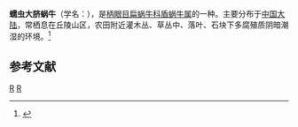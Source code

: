 {{Speciesbox
| genus = Aegista
| species = vermes
| authority = (Reeve, 1852)
}}
'''蠕虫大脐蜗牛'''（学名：''{{lang|la|Aegista vermes}}''），是[[柄眼目|柄眼目]][[扁蜗牛科|扁蜗牛科]][[盾蜗牛属|盾蜗牛属]]的一种。主要分布于[[中国大陆|中国大陆]]，常栖息在丘陵山区，农田附近灌木丛、草丛中、落叶、石块下多腐殖质阴暗潮湿的环境。<ref>{{cite web|url=http://shell.sinica.edu.tw/chinese/shellbase_detail.php?science_no=5494|title=国际贝库：蠕虫大脐蜗牛|publisher=台湾贝类资料库|accessdate=2009-08-11|archive-date=2020-07-15|archive-url=https://web.archive.org/web/20200715221436/http://shell.sinica.edu.tw/chinese/shellbase_detail.php?science_no=5494|dead-url=no}}</ref>

== 参考文献 ==
{{reflist}}
{{taxonbar}}

[[Category:1852年描述的动物|R]]
[[Category:盾蜗牛属|R]]